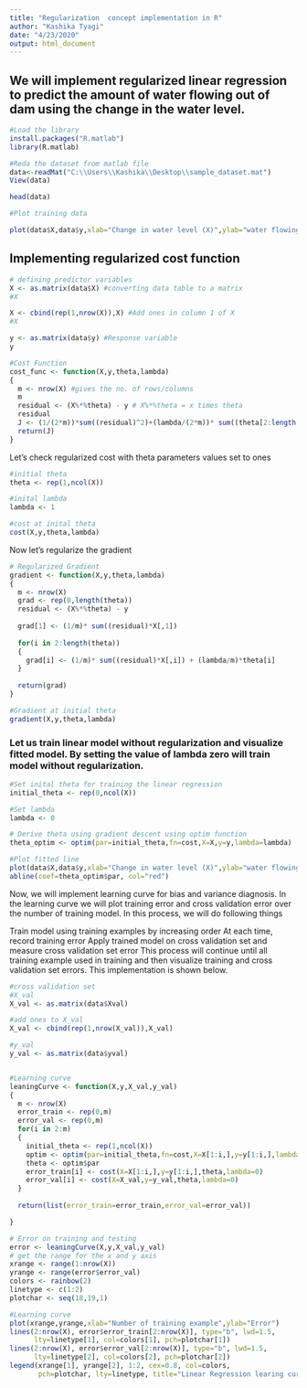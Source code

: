 ---
title: "Regularization  concept implementation in R"
author: "Kashika Tyagi"
date: "4/23/2020"
output: html_document
---

## We will implement regularized linear regression to predict the amount of water flowing out of dam using the change in the water level.
```{r}

#Load the library
install.packages("R.matlab")
library(R.matlab)

#Reda the dataset from matlab file
data<-readMat("C:\\Users\\Kashika\\Desktop\\sample_dataset.mat")
View(data)

head(data)

#Plot training data

plot(data$X,data$y,xlab="Change in water level (X)",ylab="water flowing out of dam (y)", col="red")

```

## Implementing regularized cost function

```{r}

# defining predictor variables
X <- as.matrix(data$X) #converting data table to a matrix
#X

X <- cbind(rep(1,nrow(X)),X) #Add ones in column 1 of X
#X

y <- as.matrix(data$y) #Response variable
y

#Cost Function
cost_func <- function(X,y,theta,lambda)
{
  m <- nrow(X) #gives the no. of rows/columns
  m
  residual <- (X%*%theta) - y # X%*%theta = x times theta
  residual
  J <- (1/(2*m))*sum((residual)^2)+(lambda/(2*m))* sum((theta[2:length(theta)])^2)
  return(J)
}

```

Let’s check regularized cost with theta parameters values set to ones

```{r}
#initial theta
theta <- rep(1,ncol(X))

#inital lambda
lambda <- 1

#cost at inital theta
cost(X,y,theta,lambda)

```

Now let's regularize the gradient

```{r}

# Regularized Gradient
gradient <- function(X,y,theta,lambda)
{
  m <- nrow(X)
  grad <- rep(0,length(theta))
  residual <- (X%*%theta) - y
  
  grad[1] <- (1/m)* sum((residual)*X[,1])
  
  for(i in 2:length(theta))
  {
    grad[i] <- (1/m)* sum((residual)*X[,i]) + (lambda/m)*theta[i]
  }
  
  return(grad)
}

#Gradient at initial theta
gradient(X,y,theta,lambda)

```

### Let us train linear model without regularization and visualize fitted model. By setting the value of lambda zero will train model without regularization.

```{r}
#Set inital theta for training the linear regression
initial_theta <- rep(0,ncol(X))

#Set lambda
lambda <- 0

# Derive theta using gradient descent using optim function
theta_optim <- optim(par=initial_theta,fn=cost,X=X,y=y,lambda=lambda)

#Plot fitted line
plot(data$X,data$y,xlab="Change in water level (X)",ylab="water flowing out of dam (y)")
abline(coef=theta_optim$par, col="red")

```

Now, we will implement learning curve for bias and variance diagnosis. In the learning curve we will plot training error and cross validation error over the number of training model. In this process, we will do following things

Train model using training examples by increasing order
At each time, record training error
Apply trained model on cross validation set and measure cross validation set error
This process will continue until all training example used in training and then visualize training and cross validation set errors. This implementation is shown below.

```{r}

#cross validation set
#X_val
X_val <- as.matrix(data$Xval)

#add ones to X_val
X_val <- cbind(rep(1,nrow(X_val)),X_val)

#y_val
y_val <- as.matrix(data$yval)


#Learning curve
leaningCurve <- function(X,y,X_val,y_val)
{
  m <- nrow(X)
  error_train <- rep(0,m)
  error_val <- rep(0,m)
  for(i in 2:m)
  {
    initial_theta <- rep(1,ncol(X))
    optim <- optim(par=initial_theta,fn=cost,X=X[1:i,],y=y[1:i,],lambda=0)
    theta <- optim$par
    error_train[i] <- cost(X=X[1:i,],y=y[1:i,],theta,lambda=0)
    error_val[i] <- cost(X=X_val,y=y_val,theta,lambda=0)
  }
  
  return(list(error_train=error_train,error_val=error_val))

}

# Error on training and testing
error <- leaningCurve(X,y,X_val,y_val)
# get the range for the x and y axis
xrange <- range(1:nrow(X))
yrange <- range(error$error_val)
colors <- rainbow(2)
linetype <- c(1:2)
plotchar <- seq(18,19,1)

#Learning curve
plot(xrange,yrange,xlab="Number of training example",ylab="Error")
lines(2:nrow(X), error$error_train[2:nrow(X)], type="b", lwd=1.5,
      lty=linetype[1], col=colors[1], pch=plotchar[1]) 
lines(2:nrow(X), error$error_val[2:nrow(X)], type="b", lwd=1.5,
      lty=linetype[2], col=colors[2], pch=plotchar[2]) 
legend(xrange[1], yrange[2], 1:2, cex=0.8, col=colors,
       pch=plotchar, lty=linetype, title="Linear Regression learing curve")

```





